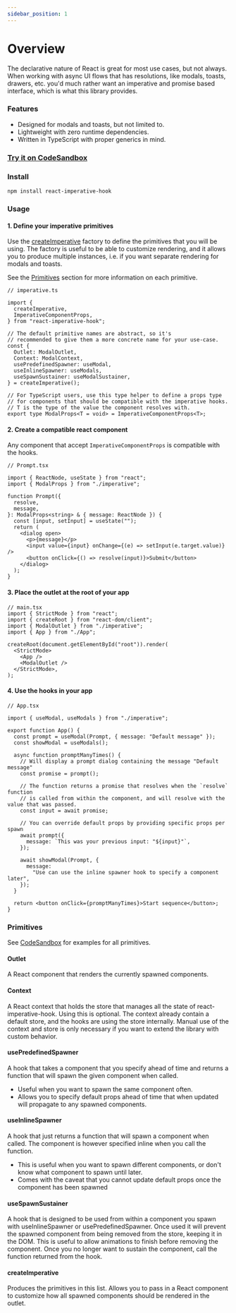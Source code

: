 ```yaml
---
sidebar_position: 1
---
```


# Overview

The declarative nature of React is great for most use cases, but not always.
When working with async UI flows that has resolutions, like modals, toasts, drawers, etc.
you'd much rather want an imperative and promise based interface, which is what this library provides.

### Features

- Designed for modals and toasts, but not limited to.
- Lightweight with zero runtime dependencies.
- Written in TypeScript with proper generics in mind.

### [Try it on CodeSandbox](https://codesandbox.io/p/sandbox/react-imperative-hook-example-4kkvp2)

### Install

    npm install react-imperative-hook

### Usage

#### 1. Define your imperative primitives

Use the [createImperative](#createimperative) factory to define the primitives that you will be using.
The factory is useful to be able to customize rendering, and it allows you to produce multiple instances,
i.e. if you want separate rendering for modals and toasts.

See the [Primitives](#primitives) section for more information on each primitive.

```tsx twoslash
// imperative.ts

import {
  createImperative,
  ImperativeComponentProps,
} from "react-imperative-hook";

// The default primitive names are abstract, so it's
// recommended to give them a more concrete name for your use-case.
const {
  Outlet: ModalOutlet,
  Context: ModalContext,
  usePredefinedSpawner: useModal,
  useInlineSpawner: useModals,
  useSpawnSustainer: useModalSustainer,
} = createImperative();

// For TypeScript users, use this type helper to define a props type
// for components that should be compatible with the imperative hooks.
// T is the type of the value the component resolves with.
export type ModalProps<T = void> = ImperativeComponentProps<T>;
```

#### 2. Create a compatible react component

Any component that accept `ImperativeComponentProps` is compatible with the hooks.

```tsx
// Prompt.tsx

import { ReactNode, useState } from "react";
import { ModalProps } from "./imperative";

function Prompt({
  resolve,
  message,
}: ModalProps<string> & { message: ReactNode }) {
  const [input, setInput] = useState("");
  return (
    <dialog open>
      <p>{message}</p>
      <input value={input} onChange={(e) => setInput(e.target.value)} />
      <button onClick={() => resolve(input)}>Submit</button>
    </dialog>
  );
}
```

#### 3. Place the outlet at the root of your app

```tsx
// main.tsx
import { StrictMode } from "react";
import { createRoot } from "react-dom/client";
import { ModalOutlet } from "./imperative";
import { App } from "./App";

createRoot(document.getElementById("root")).render(
  <StrictMode>
    <App />
    <ModalOutlet />
  </StrictMode>,
);
```

#### 4. Use the hooks in your app

```tsx
// App.tsx

import { useModal, useModals } from "./imperative";

export function App() {
  const prompt = useModal(Prompt, { message: "Default message" });
  const showModal = useModals();

  async function promptManyTimes() {
    // Will display a prompt dialog containing the message "Default message"
    const promise = prompt();

    // The function returns a promise that resolves when the `resolve` function
    // is called from within the component, and will resolve with the value that was passed.
    const input = await promise;

    // You can override default props by providing specific props per spawn
    await prompt({
      message: `This was your previous input: "${input}"`,
    });

    await showModal(Prompt, {
      message:
        "Use can use the inline spawner hook to specify a component later",
    });
  }

  return <button onClick={promptManyTimes}>Start sequence</button>;
}
```

### Primitives

See [CodeSandbox](#try-it-on-codesandbox) for examples for all primitives.

#### Outlet

A React component that renders the currently spawned components.

#### Context

A React context that holds the store that manages all the state of react-imperative-hook.
Using this is optional. The context already contain a default store, and the hooks are
using the store internally. Manual use of the context and store is only necessary
if you want to extend the library with custom behavior.

#### usePredefinedSpawner

A hook that takes a component that you specify ahead of time and returns a function that will spawn the given component when called.

- Useful when you want to spawn the same component often.
- Allows you to specify default props ahead of time that when updated will propagate to any spawned components.

#### useInlineSpawner

A hook that just returns a function that will spawn a component when called.
The component is however specified inline when you call the function.

- This is useful when you want to spawn different components, or don't know what component to spawn until later.
- Comes with the caveat that you cannot update default props once the component has been spawned

#### useSpawnSustainer

A hook that is designed to be used from within a component you spawn with useInlineSpawner or usePredefinedSpawner.
Once used it will prevent the spawned component from being removed from the store, keeping it in the DOM.
This is useful to allow animations to finish before removing the component.
Once you no longer want to sustain the component, call the function returned from the hook.

#### createImperative

Produces the primitives in this list. Allows you to pass in a React component
to customize how all spawned components should be rendered in the outlet.
